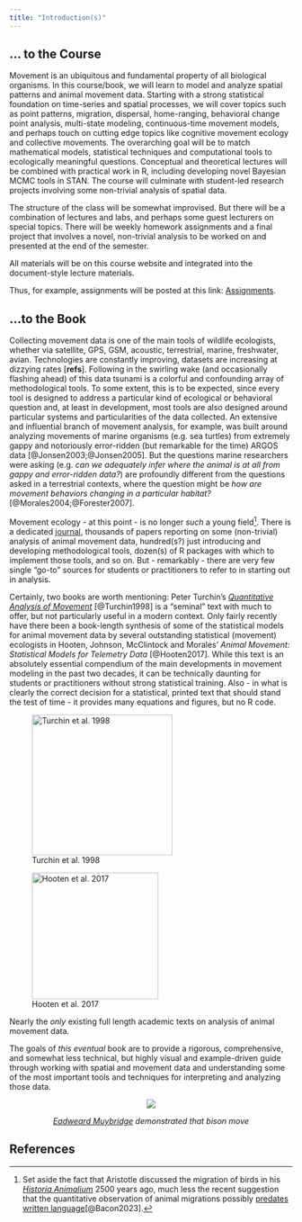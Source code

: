 ```yaml
---
title: "Introduction(s)"
---
```


## ... to the Course

Movement is an ubiquitous and fundamental property of all biological organisms. In this course/book, we will learn to model and analyze spatial patterns and animal movement data. Starting with a strong statistical foundation on time-series and spatial processes, we will cover topics such as point patterns, migration, dispersal, home-ranging, behavioral change point analysis, multi-state modeling, continuous-time movement models, and perhaps touch on cutting edge topics like cognitive movement ecology and collective movements. The overarching goal will be to match mathematical models, statistical techniques and computational tools to ecologically meaningful questions. Conceptual and theoretical lectures will be combined with practical work in R, including developing novel Bayesian MCMC tools in STAN. The course will culminate with student-led research projects involving some non-trivial analysis of spatial data.

The structure of the class will be somewhat improvised. But there will be a combination of lectures and labs, and perhaps some guest lecturers on special topics. There will be weekly homework assignments and a final project that involves a novel, non-trivial analysis to be worked on and presented at the end of the semester.

All materials will be on this course website and integrated into the document-style lecture materials.

Thus, for example, assignments will be posted at this link: [Assignments](./assignments/assignments.html).


## ...to the Book

Collecting movement data is one of the main tools of wildlife ecologists, whether via satellite, GPS, GSM, acoustic, terrestrial, marine, freshwater, avian. Technologies are constantly improving, datasets are increasing at dizzying rates [**refs**]. Following in the swirling wake (and occasionally flashing ahead) of this data tsunami is a colorful and confounding array of methodological tools. To some extent, this is to be expected, since every tool is designed to address a particular kind of ecological or behavioral question and, at least in development, most tools are also designed around particular systems and particularities of the data collected. An extensive and influential branch of movement analysis, for example, was built around analyzing movements of marine organisms (e.g. sea turtles) from extremely gappy and notoriously error-ridden (but remarkable for the time) ARGOS data [@Jonsen2003;@Jonsen2005]. But the questions marine researchers were asking (e.g. *can we adequately infer where the animal is at all from gappy and error-ridden data?*) are profoundly different from the questions asked in a terrestrial contexts, where the question might be *how are movement behaviors changing in a particular habitat?*  [@Morales2004;@Forester2007]. 

Movement ecology - at this point - is no longer *such* a young field[^2]. There is a dedicated [journal](https://movementecologyjournal.biomedcentral.com/), thousands of papers reporting on some (non-trivial) analysis of animal movement data, hundred(s?) just introducing and developing methodological tools, dozen(s) of R packages with which to implement those tools, and so on. But - remarkably - there are very few single "go-to" sources for students or practitioners to refer to in starting out in analysis. 

Certainly, two books are worth mentioning: Peter Turchin's [*Quantitative Analysis of Movement*](https://peterturchin.com/quantitative-analysis-of-movement/) [@Turchin1998] is a "seminal" text with much to offer, but not particularly useful in a modern context. Only fairly recently have there been a book-length synthesis of some of the statistical models for animal movement data by several outstanding statistical (movement) ecologists in Hooten, Johnson, McClintock and Morales' *Animal Movement: Statistical Models for Telemetry Data* [@Hooten2017].  While this text is an absolutely essential compendium of the main developments in movement modeling in the past two decades, it can be  technically daunting for students or practitioners without strong statistical training.  Also - in what is clearly the correct decision for a statistical, printed text that should stand the test of time - it provides many equations and figures, but no R code.  

[^2]: Set aside the fact that Aristotle discussed the migration of birds in his [*Historia Animalium*](https://archive.org/details/historiaanimaliu00aris_0/page/n415/mode/2up?view=theater) 2500 years ago, much less the recent suggestion that the quantitative observation of animal migrations possibly [predates written language](https://doi.org/10.1017/S0959774322000415)[@Bacon2023]. 

::: {#fig-books layout-ncol=2}

![Turchin et al. 1998](images/intro/turchin.jpg){width=250}

![Hooten et al. 2017](images/intro/hooten.jpeg){width=225}

Nearly the *only* existing full length academic texts on analysis of animal movement data. 
:::

The goals of *this eventual* book are to provide a rigorous, comprehensive, and somewhat less technical, but highly visual and example-driven guide through working with spatial and movement data and understanding some of the most important tools and techniques for interpreting and analyzing those data. 

<center>

![](images/Muybridge_Buffalo_galloping.gif)

[*Eadweard Muybridge*](https://en.wikipedia.org/wiki/Eadweard_Muybridge) *demonstrated that bison move*

</center>


## References {.unnumbered}